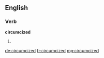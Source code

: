 ==English==

===Verb===
'''circumcized'''

# {{past of|circumcize}}

[[de:circumcized]]
[[fr:circumcized]]
[[mg:circumcized]]